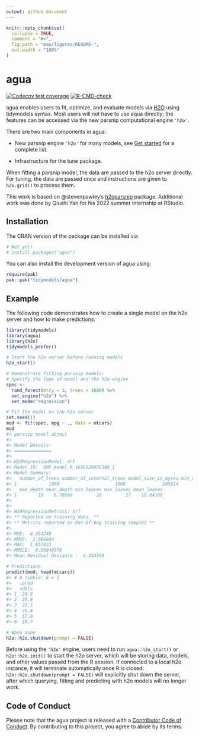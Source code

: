 ```yaml
---
output: github_document
---
```


<!-- README.md is generated from README.Rmd. Please edit that file -->

```r
knitr::opts_chunk$set(
  collapse = TRUE,
  comment = "#>",
  fig.path = "man/figures/README-",
  out.width = "100%"
)
```

# agua

<!-- badges: start -->
[![Codecov test coverage](https://codecov.io/gh/tidymodels/agua/branch/main/graph/badge.svg)](https://app.codecov.io/gh/tidymodels/agua?branch=main)
[![R-CMD-check](https://github.com/tidymodels/agua/actions/workflows/R-CMD-check.yaml/badge.svg)](https://github.com/tidymodels/agua/actions/workflows/R-CMD-check.yaml)
<!-- badges: end -->

agua enables users to fit, optimize, and evaluate models via [H2O](https://h2o.ai/) using tidymodels syntax. Most users will not have to use aqua directly; the features can be accessed via the new parsnip computational engine `'h2o'`. 

There are two main components in agua: 

* New parsnip engine `'h2o'` for many models, see [Get started](https:://agua.tidymodels.org/articles/agua.html) for a complete list. 

* Infrastructure for the tune package. 

When fitting a parsnip model, the data are passed to the h2o server directly. For tuning, the data are passed once and instructions are given to `h2o.grid()` to process them. 

This work is based on @stevenpawley's [h2oparsnip](https://github.com/stevenpawley/h2oparsnip) package. Additional work was done by Qiushi Yan for his 2022 summer internship at RStudio. 

## Installation

The CRAN version of the package can be installed via

```r
# Not yet!
# install.packages("agua")
```

You can also install the development version of agua using:

``` r
require(pak)
pak::pak("tidymodels/agua")
```

## Example

The following code demonstrates how to create a single model on the h2o server and how to make predictions. 

```r
library(tidymodels)
library(agua)
library(h2o)
tidymodels_prefer()
```

```r
# Start the h2o server before running models
h2o_start()

# Demonstrate fitting parsnip models: 
# Specify the type of model and the h2o engine 
spec <-
  rand_forest(mtry = 3, trees = 1000) %>%
  set_engine("h2o") %>%
  set_mode("regression")

# Fit the model on the h2o server
set.seed(1)
mod <- fit(spec, mpg ~ ., data = mtcars)
mod
#> parsnip model object
#> 
#> Model Details:
#> ==============
#> 
#> H2ORegressionModel: drf
#> Model ID:  DRF_model_R_1656520956148_1 
#> Model Summary: 
#>   number_of_trees number_of_internal_trees model_size_in_bytes min_depth
#> 1            1000                     1000              285914         4
#>   max_depth mean_depth min_leaves max_leaves mean_leaves
#> 1        10    6.70600         10         27    18.04100
#> 
#> 
#> H2ORegressionMetrics: drf
#> ** Reported on training data. **
#> ** Metrics reported on Out-Of-Bag training samples **
#> 
#> MSE:  4.354249
#> RMSE:  2.086684
#> MAE:  1.657823
#> RMSLE:  0.09848976
#> Mean Residual Deviance :  4.354249

# Predictions
predict(mod, head(mtcars))
#> # A tibble: 6 × 1
#>   .pred
#>   <dbl>
#> 1  20.9
#> 2  20.8
#> 3  23.3
#> 4  20.4
#> 5  17.9
#> 6  18.7

# When done
h2o::h2o.shutdown(prompt = FALSE)
```

Before using the `'h2o'` engine, users need to run `agua::h2o_start()` or `h2o::h2o.init()` to start the h2o server, which will be storing data, models, and other values passed from the R session. If connected to a local h2o instance, it will terminate automatically once R is closed.  `h2o::h2o.shutdown(prompt = FALSE)` will explicitly shut down the server, after which querying, fitting and predicting with h2o models will no longer work. 



## Code of Conduct
  
Please note that the agua project is released with a [Contributor Code of Conduct](https://contributor-covenant.org/version/2/0/CODE_OF_CONDUCT.html). By contributing to this project, you agree to abide by its terms.
